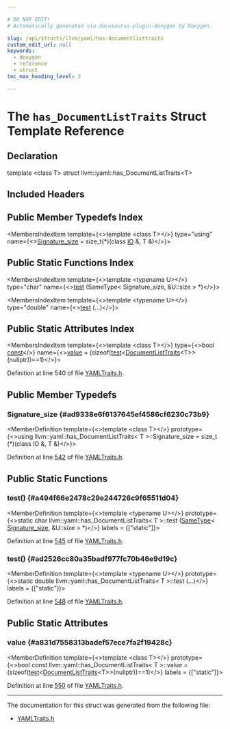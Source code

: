 ```yaml
---

# DO NOT EDIT!
# Automatically generated via docusaurus-plugin-doxygen by Doxygen.

slug: /api/structs/llvm/yaml/has-documentlisttraits
custom_edit_url: null
keywords:
  - doxygen
  - reference
  - struct
toc_max_heading_level: 3

---
```





# The `has_DocumentListTraits` Struct Template Reference

<DoxygenPage pluginConfig={pluginConfig}>



## Declaration

<CodeBlock>template &lt;class T&gt;
struct llvm::yaml::has_DocumentListTraits&lt;T&gt;</CodeBlock>

## Included Headers

<IncludesList>
<IncludesListItem
  filePath="llvm/Support/YAMLTraits.h"
  permalink="/docs/api/files/include/include/llvm/include/llvm/support/yamltraits-h"
  isLocal="true" />
</IncludesList>

## Public Member Typedefs Index

<MembersIndex>

<MembersIndexItem
  template={<>template &lt;class T&gt;</>}
  type="using"
  name={<><a href="#ad9338e6f6137645ef4586cf6230c73b9">Signature&#95;size</a> = size&#95;t(&#42;)(class <a href="/docs/api/classes/llvm/yaml/io">IO</a> &amp;, T &amp;)</>}>
</MembersIndexItem>

</MembersIndex>

## Public Static Functions Index

<MembersIndex>

<MembersIndexItem
  template={<>template &lt;typename U&gt;</>}
  type="char"
  name={<><a href="#a494f66e2478c29e244726c9f65511d04">test</a> (SameType&lt; Signature&#95;size, &amp;U::size &gt; &#42;)</>}>
</MembersIndexItem>

<MembersIndexItem
  template={<>template &lt;typename U&gt;</>}
  type="double"
  name={<><a href="#ad2526cc80a35badf977fc70b46e9d19c">test</a> (...)</>}>
</MembersIndexItem>

</MembersIndex>

## Public Static Attributes Index

<MembersIndex>

<MembersIndexItem
  template={<>template &lt;class T&gt;</>}
  type={<>bool <a href="/docs/api/files/lib/lib/target/lib/target/aarch64/aarch64promoteconstant-cpp/#a90f8350fecae261c25be85d38b451bff">const</a></>}
  name={<><a href="#a831d7558313badef57ece7fa2f19428c">value</a> = (sizeof(<a href="#a494f66e2478c29e244726c9f65511d04">test</a>&lt;<a href="/docs/api/structs/llvm/yaml/documentlisttraits">DocumentListTraits</a>&lt;T&gt;&gt;(nullptr))==1)</>}>
</MembersIndexItem>

</MembersIndex>


Definition at line 540 of file <a href="/docs/api/files/include/include/llvm/include/llvm/support/yamltraits-h">YAMLTraits.h</a>.

<SectionDefinition>

## Public Member Typedefs

### Signature&#95;size {#ad9338e6f6137645ef4586cf6230c73b9}

<MemberDefinition
  template={<>template &lt;class T&gt;</>}
  prototype={<>using llvm::yaml::has&#95;DocumentListTraits&lt; T &gt;::Signature&#95;size =  size&#95;t (&#42;)(class IO &amp;, T &amp;)</>}>

Definition at line <a href="/docs/api/files/include/include/llvm/include/llvm/support/yamltraits-h/#l00542">542</a> of file <a href="/docs/api/files/include/include/llvm/include/llvm/support/yamltraits-h">YAMLTraits.h</a>.
</MemberDefinition>

</SectionDefinition>

<SectionDefinition>

## Public Static Functions

### test() {#a494f66e2478c29e244726c9f65511d04}

<MemberDefinition
  template={<>template &lt;typename U&gt;</>}
  prototype={<>static char llvm::yaml::has&#95;DocumentListTraits&lt; T &gt;::test (<a href="/docs/api/structs/llvm/sametype">SameType</a>&lt; <a href="#ad9338e6f6137645ef4586cf6230c73b9">Signature&#95;size</a>, &amp;U::size &gt; &#42;)</>}
  labels = {["static"]}>

Definition at line <a href="/docs/api/files/include/include/llvm/include/llvm/support/yamltraits-h/#l00545">545</a> of file <a href="/docs/api/files/include/include/llvm/include/llvm/support/yamltraits-h">YAMLTraits.h</a>.
</MemberDefinition>

### test() {#ad2526cc80a35badf977fc70b46e9d19c}

<MemberDefinition
  template={<>template &lt;typename U&gt;</>}
  prototype={<>static double llvm::yaml::has&#95;DocumentListTraits&lt; T &gt;::test (...)</>}
  labels = {["static"]}>

Definition at line <a href="/docs/api/files/include/include/llvm/include/llvm/support/yamltraits-h/#l00548">548</a> of file <a href="/docs/api/files/include/include/llvm/include/llvm/support/yamltraits-h">YAMLTraits.h</a>.
</MemberDefinition>

</SectionDefinition>

<SectionDefinition>

## Public Static Attributes

### value {#a831d7558313badef57ece7fa2f19428c}

<MemberDefinition
  template={<>template &lt;class T&gt;</>}
  prototype={<>bool const llvm::yaml::has&#95;DocumentListTraits&lt; T &gt;::value = (sizeof(<a href="#a494f66e2478c29e244726c9f65511d04">test</a>&lt;<a href="/docs/api/structs/llvm/yaml/documentlisttraits">DocumentListTraits</a>&lt;T&gt;&gt;(nullptr))==1)</>}
  labels = {["static"]}>

Definition at line <a href="/docs/api/files/include/include/llvm/include/llvm/support/yamltraits-h/#l00550">550</a> of file <a href="/docs/api/files/include/include/llvm/include/llvm/support/yamltraits-h">YAMLTraits.h</a>.
</MemberDefinition>

</SectionDefinition>

<hr/>

The documentation for this struct was generated from the following file:

<ul>
<li><a href="/docs/api/files/include/include/llvm/include/llvm/support/yamltraits-h">YAMLTraits.h</a></li>
</ul>

</DoxygenPage>
